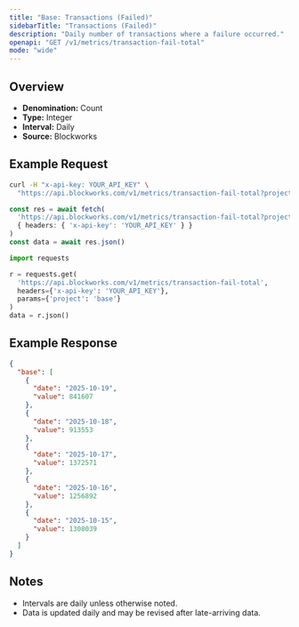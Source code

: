 ```yaml
---
title: "Base: Transactions (Failed)"
sidebarTitle: "Transactions (Failed)"
description: "Daily number of transactions where a failure occurred."
openapi: "GET /v1/metrics/transaction-fail-total"
mode: "wide"
---
```


## Overview

- **Denomination:** Count
- **Type:** Integer
- **Interval:** Daily
- **Source:** Blockworks

## Example Request

<CodeGroup>

```bash cURL
curl -H "x-api-key: YOUR_API_KEY" \
  "https://api.blockworks.com/v1/metrics/transaction-fail-total?project=base"
```

```typescript TypeScript
const res = await fetch(
  'https://api.blockworks.com/v1/metrics/transaction-fail-total?project=base',
  { headers: { 'x-api-key': 'YOUR_API_KEY' } }
)
const data = await res.json()
```

```python Python
import requests

r = requests.get(
  'https://api.blockworks.com/v1/metrics/transaction-fail-total',
  headers={'x-api-key': 'YOUR_API_KEY'},
  params={'project': 'base'}
)
data = r.json()
```

</CodeGroup>

## Example Response

```json
{
  "base": [
    {
      "date": "2025-10-19",
      "value": 841607
    },
    {
      "date": "2025-10-18",
      "value": 913553
    },
    {
      "date": "2025-10-17",
      "value": 1372571
    },
    {
      "date": "2025-10-16",
      "value": 1256892
    },
    {
      "date": "2025-10-15",
      "value": 1308039
    }
  ]
}
```

## Notes
- Intervals are daily unless otherwise noted.
- Data is updated daily and may be revised after late-arriving data.